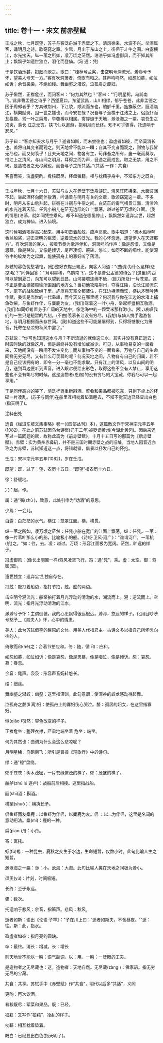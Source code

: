 ```yaml
---
---
---
```

title: 卷十一・宋文 前赤壁赋
---

壬戌之秋，七月既望，苏子与客泛舟游于赤壁之下。清风徐来，水波不兴。举酒属客，诵明月之诗，歌窈窕之章。少焉，月出于东山之上，徘徊于斗牛之间。白露横江，水光接天。纵一苇之所如，凌万顷之茫然。浩浩乎如冯虚御风，而不知其所止；飘飘乎如遗世独立，羽化而登仙。(冯 通：凭)

于是饮酒乐甚，扣舷而歌之。歌曰：“桂棹兮兰桨，击空明兮溯流光。渺渺兮予怀，望美人兮天一方。”客有吹洞箫者，倚歌而和之。其声呜呜然，如怨如慕，如泣如诉；余音袅袅，不绝如缕。舞幽壑之潜蛟，泣孤舟之嫠妇。

苏子愀然，正襟危坐，而问客曰：“何为其然也？”客曰：“‘月明星稀，乌鹊南飞。’此非曹孟德之诗乎？西望夏口，东望武昌，山川相缪，郁乎苍苍，此非孟德之困于周郎者乎？方其破荆州，下江陵，顺流而东也，舳舻千里，旌旗蔽空，酾酒临江，横槊赋诗，固一世之雄也，而今安在哉？况吾与子渔樵于江渚之上，侣鱼虾而友麋鹿，驾一叶之扁舟，举匏樽以相属。寄蜉蝣于天地，渺沧海之一粟。哀吾生之须臾，羡长 江之无穷。挟飞仙以遨游，抱明月而长终。知不可乎骤得，托遗响于悲风。”

苏子曰：“客亦知夫水与月乎？逝者如斯，而未尝往也；盈虚者如彼，而卒莫消长也。盖将自其变者而观之，则天地曾不能以一瞬；自其不变者而观之，则物与我皆无尽也，而又何羡乎！且夫天地之间，物各有主，苟非吾之所有，虽一毫而莫取。惟江上之清风，与山间之明月，耳得之而为声，目遇之而成色，取之无禁，用之不竭。是造物者之无尽藏也，而吾与子之所共适。”(共适 一作：共食)

客喜而笑，洗盏更酌。肴核既尽，杯盘狼籍。相与枕藉乎舟中，不知东方之既白。

----------------

壬戌年秋，七月十六日，苏轼与友人在赤壁下泛舟游玩。清风阵阵拂来，水面波澜不起。举起酒杯向同伴敬酒，吟诵着与明月有关的文章，歌颂窈窕这一章。不多时，明月从东山后升起，徘徊在斗宿与牛宿之间。白茫茫的雾气横贯江面，清泠泠的水光连着天际。任凭小船儿在茫无边际的江上飘荡，越过苍茫万顷的江面。(我的情思)浩荡，就如同凭空乘风，却不知道在哪里停止，飘飘然如遗弃尘世，超然独立，成为神仙，进入仙境。

这时候喝酒喝得高兴起来，用手叩击着船舷，应声高歌。歌中唱道：“桂木船棹呵香兰船桨，迎击空明的粼波，逆着流水的泛光。我的心怀悠远，想望伊人在天涯那方”。有吹洞箫的客人，按着节奏为歌声伴和，洞箫呜呜作声：像是怨恨，又像是思慕，像是哭泣，又像是倾诉，尾声凄切、婉转、悠长，如同不断的细丝。能使深谷中的蛟龙为之起舞，能使孤舟上的寡妇听了落泪。

苏轼的容色忧愁凄怆，(他)整好衣襟坐端正，向客人问道：“(曲调)为什么这样(悲凉)呢？”同伴回答：“‘月明星稀，乌鹊南飞’，这不是曹公孟德的诗么？(这里)向西可以望到夏口，向东可以望到武昌，山河接壤连绵不绝，(目力所及)一片苍翠。这不正是曹孟德被周瑜所围困的地方么？当初他攻陷荆州，夺得江陵，沿长江顺流东下，麾下的战船延绵千里，旌旗将天空全都蔽住，在江边持酒而饮，横执矛槊吟诗作赋，委实是当世的一代枭雄，而今天又在哪里呢？何况我与你在江边的水渚上捕鱼砍柴，与鱼虾作伴，与麋鹿为友，(我们)驾着这一叶小舟，举起杯盏相互敬酒。(我们)如同蜉蝣置身于广阔的天地中，像沧海中的一颗粟米那样渺小。(唉，)哀叹我们的一生只是短暂的片刻，(不由)羡慕长江没有穷尽。(我想)与仙人携手遨游各地，与明月相拥而永存世间。(我)知道这些不可能屡屡得到，只得将憾恨化为箫音，托寄在悲凉的秋风中罢了。”

苏轼说：“你可也知道这水与月？不断流逝的就像这江水，其实并没有真正逝去；时圆时缺的就像这月，但是最终并没有增加或减少。可见，从事物易变的一面看来，天地间没有一瞬间不发生变化；而从事物不变的一面看来，万物与自己的生命同样无穷无尽，又有什么可羡慕的呢？何况天地之间，凡物各有自己的归属，若不是自己应该拥有的，即令一分一毫也不能求取。只有江上的清风，以及山间的明月，送到耳边便听到声音，进入眼帘便绘出形色，取得这些不会有人禁止，享用这些也不会有竭尽的时候。这是造物者(恩赐)的没有穷尽的大宝藏，你我尽可以一起享用。”

于是同伴高兴的笑了，清洗杯盏重新斟酒。菜肴和果品都被吃完，只剩下桌上的杯碟一片凌乱。(苏子与同伴)在船里互相枕着垫着睡去，不知不觉天边已经显出白色(指天明了)。

注释出处

选自《经进东坡文集事略》卷一(《四部丛刊》本)，这篇散文作于宋神宗元丰五年(1082)，在此之前苏轼因乌台诗案(元丰二年)被贬谪黄州(今湖北黄冈)。因后来还写过一篇同题的赋，故称此篇为《前赤壁赋》，十月十五日写的那篇为《后赤壁赋》。赤壁：实为黄州赤鼻矶，并不是三国时期赤壁之战的旧址，当地人因音近亦称之为赤壁，苏轼知道这一点，将错就错，借景以抒发自己的怀抱。

壬戌：宋神宗元丰五年(1082)，岁在壬戌。

既望：既，过了；望，农历十五日。“既望”指农历十六日。

徐：舒缓地。

兴：起，作。

属：通“嘱(zhǔ )，致意，此处引申为“劝酒”的意思。

少焉：一会儿。

白露：白茫茫的水气。横江：笼罩江面。横，横贯。

纵一苇之所如，凌万顷之茫然：任凭小船在宽广的江面上飘荡。纵：任凭。一苇：像一片苇叶那么小的船，比喻极小的船。《诗经·卫风·河广》："谁谓河广，一苇杭(航)之。"如：往，去。凌：越过。万顷：形容江面极为宽阔。茫然，旷远的样子。

冯虚御风：(像长出羽翼一样)驾风凌空飞行。冯：通"凭"，乘。虚：太空。御：驾御(驭)。

遗世独立：遗弃尘世,独自存在。

扣舷：敲打着船边，指打节拍，舷，船的两边。

击空明兮溯流光：船桨拍打着月光浮动的清澈的水，溯流而上。溯：逆流而上。空明、流光：指月光浮动清澈的江水。

渺渺兮予怀：主谓倒装。我的心思飘得很远很远。渺渺，悠远的样子。化用目眇眇兮愁予__《湘夫人》怀，心中的情思。

美人：此为苏轼借鉴的屈原的文体。用美人代指君主。古诗文多以指自己所怀念向往的人。

倚歌而和(hè)之：合着节拍应和。倚：随，循 和：应和。

如怨如慕，如泣如诉：像是哀怨，像是思慕，像是啜泣，像是倾诉。怨：哀怨。慕：眷恋。

余音：尾声。袅袅：形容声音婉转悠长。

缕：细丝。

舞幽壑之潜蛟：幽壑：这里指深渊。此句意谓：使深谷的蛟龙感动得起舞。

泣孤舟之嫠(lí 离)妇：使孤舟上的寡妇伤心哭泣。嫠：孤居的妇女，在这里指寡妇。

愀(qiǎo 巧)然：容色改变的样子。

正襟危坐：整理衣襟，严肃地端坐着 危坐：端坐。

何为其然也：曲调为什么会这么悲凉呢？

月明星稀，乌鹊南飞：所引是曹操《短歌行》中的诗句。

缪：通"缭"盘绕。

郁乎苍苍：树木茂密，一片苍绿繁茂的样子。郁：茂盛的样子。

舳舻(zhú lú 逐卢)：战船前后相接。这里指战船。

酾(shī)酒：斟酒。

横槊(shuò )：横执长矛。

侣鱼虾而友麋鹿：以鱼虾为伴侣，以麋鹿为友。侣 ：以...为伴侣，这里是名词的意动用法。麋(mí)：鹿的一种。

扁(piān )舟：小舟。

寄：寓托。

蜉(fú)蝣：一种昆虫，夏秋之交生于水边，生命短暂，仅数小时。此句比喻人生之短暂。

渺沧海之一粟：渺：小。沧海：大海。此句比喻人类在天地之间极为渺小。

须臾(yú)：片刻，时间极短。

长终：至于永远。

骤：数次。

托遗响于悲风：余音，指箫声。悲风：秋风。

逝者如斯：语出《论语·子罕》："子在川上曰：'逝者如斯夫，不舍昼夜。'"逝：往。斯：此，指水。

盈虚者如彼：指月亮的圆缺。

卒：最终。消长：增减。长：增长

则天地曾不能以一瞬：语气副词。以：用。一瞬：一眨眼的工夫。

是造物者之无尽藏也：这。造物者：天地自然。无尽藏(zàng )：佛家语。指无穷无尽的宝藏。

共食：共享。苏轼手中《赤壁赋》作“共食”，明代以后多“共适”，义同

更酌：再次饮酒。

肴核既尽：荤菜和果品。既：已经。

狼籍：又写作“狼藉”，凌乱的样子。

枕藉：相互枕着垫着。

既白：已经显出白色(指天明了)。

